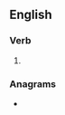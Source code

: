 ==English==

===Verb===
{{head|en|verb form}}

# {{en-past of|croyn}}

===Anagrams===
* {{anagrams|en|Condrey}}